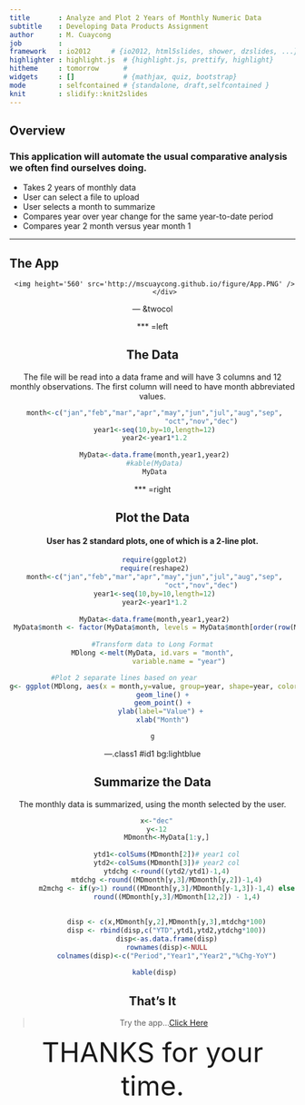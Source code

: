 ```yaml
---
title       : Analyze and Plot 2 Years of Monthly Numeric Data
subtitle    : Developing Data Products Assignment
author      : M. Cuaycong
job         : 
framework   : io2012     # {io2012, html5slides, shower, dzslides, ...}
highlighter : highlight.js  # {highlight.js, prettify, highlight}
hitheme     : tomorrow      # 
widgets     : []            # {mathjax, quiz, bootstrap}
mode        : selfcontained # {standalone, draft,selfcontained }
knit        : slidify::knit2slides
--- 
```


## Overview

### This application will automate the usual comparative analysis we often find ourselves doing.

* Takes 2 years of monthly data
* User can select a file to upload
* User selects a month to summarize
* Compares year over year change for the same year-to-date period
* Compares year 2 month versus year month 1


---

##  The App

<div style='text-align: center;'>
     <img height='560' src='http://mscuaycong.github.io/figure/App.PNG' />
          </div>


--- &twocol

*** =left

## The Data

The file will be read into a data frame and will have 3 columns and 12 monthly observations.  The first column will need to have month abbreviated values.


```r
 month<-c("jan","feb","mar","apr","may","jun","jul","aug","sep",
                        "oct","nov","dec")
 year1<-seq(10,by=10,length=12)
 year2<-year1*1.2
               
 MyData<-data.frame(month,year1,year2)
 #kable(MyData)
 MyData
```

*** =right

## Plot the Data
#### User has 2 standard plots, one of which is a 2-line plot.


```r
 require(ggplot2)
 require(reshape2)
 month<-c("jan","feb","mar","apr","may","jun","jul","aug","sep",
                        "oct","nov","dec")
 year1<-seq(10,by=10,length=12)
 year2<-year1*1.2
               
 MyData<-data.frame(month,year1,year2)
 MyData$month <- factor(MyData$month, levels = MyData$month[order(row(MyData)[,1])])
 
#Transform data to Long Format
MDlong <-melt(MyData, id.vars = "month",
              variable.name = "year") 

#Plot 2 separate lines based on year              
g<- ggplot(MDlong, aes(x = month,y=value, group=year, shape=year, color=year)) + 
     geom_line() +
     geom_point() +
     ylab(label="Value") + 
     xlab("Month")

g
```


---.class1 #id1 bg:lightblue

## Summarize the Data

The monthly data is summarized, using the month selected by the user.

```r
  x<-"dec"
  y<-12
       MDmonth<-MyData[1:y,]
       
       ytd1<-colSums(MDmonth[2])# year1 col
       ytd2<-colSums(MDmonth[3])# year2 col
       ytdchg <-round((ytd2/ytd1)-1,4)
       mtdchg <-round((MDmonth[y,3]/MDmonth[y,2])-1,4)
       m2mchg <- if(y>1) round((MDmonth[y,3]/MDmonth[y-1,3])-1,4) else
            round((MDmonth[y,3]/MDmonth[12,2]) - 1,4)
       
       
       disp <- c(x,MDmonth[y,2],MDmonth[y,3],mtdchg*100)
       disp <- rbind(disp,c("YTD",ytd1,ytd2,ytdchg*100))
       disp<-as.data.frame(disp)
       rownames(disp)<-NULL
       colnames(disp)<-c("Period","Year1","Year2","%Chg-YoY")
       
 kable(disp)
```


## That's It

> Try the app...[Click Here](https://mscuaycong.shinyapps.io/DDPAssign/)



<div style='text-align: center;'>

<font size="10">THANKS for your time.</font>

  </div>




